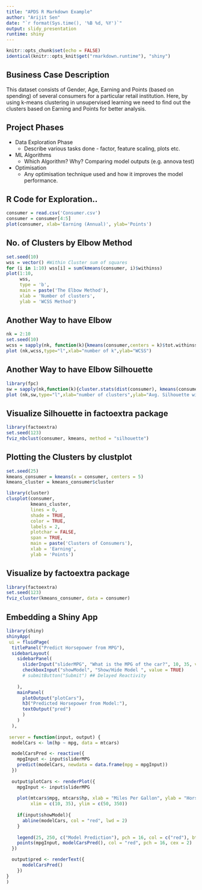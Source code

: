 ```yaml
---
title: "APDS R Markdown Example"
author: "Arijit Sen"
date: "`r format(Sys.time(), '%B %d, %Y')`"
output: slidy_presentation
runtime: shiny
---
```


```r
knitr::opts_chunk$set(echo = FALSE)
identical(knitr::opts_knit$get("rmarkdown.runtime"), "shiny") 
```

## Business Case Description

This dataset consists of Gender, Age, Earning and Points (based on spending) of several consumers for a particular retail institution. Here, by using k-means clustering in unsupervised learning we need to find out the clusters based on Earning and Points for better analysis.

## Project Phases

-   Data Exploration Phase
    -   Describe various tasks done - factor, feature scaling, plots etc.
-   ML Algorithms
    -   Which Algorithm? Why? Comparing model outputs (e.g. annova test)
-   Optimisation
    -   Any optimisation technique used and how it improves the model performance.

## R Code for Exploration..

```r
consumer = read.csv('Consumer.csv')
consumer = consumer[4:5]
plot(consumer, xlab='Earning (Annual)', ylab='Points')
```

## No. of Clusters by Elbow Method

```r

set.seed(10)
wss = vector() #Within Cluster sum of squares
for (i in 1:10) wss[i] = sum(kmeans(consumer, i)$withinss)
plot(1:10,
     wss,
     type = 'b',
     main = paste('The Elbow Method'),
     xlab = 'Number of clusters',
     ylab = 'WCSS Method')

```

## Another Way to have Elbow

```r
nk = 2:10
set.seed(10)
wcss = sapply(nk, function(k){kmeans(consumer,centers = k)$tot.withinss})
plot (nk,wcss,type="l",xlab="number of k",ylab="WCSS")
```

## Another Way to have Elbow Silhouette

```r
library(fpc)
sw = sapply(nk,function(k){cluster.stats(dist(consumer), kmeans(consumer,centers=k)$cluster)$avg.silwidth})
plot (nk,sw,type="l",xlab="number of clusters",ylab="Avg. Silhouette width")
```

## Visualize Silhouette in factoextra package

```r
library(factoextra)
set.seed(123)
fviz_nbclust(consumer, kmeans, method = "silhouette")
```

## Plotting the Clusters by clustplot

```r
set.seed(25)
kmeans_consumer = kmeans(x = consumer, centers = 5)
kmeans_cluster = kmeans_consumer$cluster

library(cluster)
clusplot(consumer,
         kmeans_cluster,
         lines = 0,
         shade = TRUE,
         color = TRUE,
         labels = 2,
         plotchar = FALSE,
         span = TRUE,
         main = paste('Clusters of Consumers'),
         xlab = 'Earning',
         ylab = 'Points')

```

## Visualize by factoextra package

```r
library(factoextra)
set.seed(123)
fviz_cluster(kmeans_consumer, data = consumer)
```

## Embedding a Shiny App

```r
library(shiny)
shinyApp(
 ui = fluidPage(
  titlePanel("Predict Horsepower from MPG"),
  sidebarLayout(
    sidebarPanel(
      sliderInput("sliderMPG", "What is the MPG of the car?", 10, 35, value = 20),
      checkboxInput("showModel", "Show/Hide Model ", value = TRUE)
      # submitButton("Submit") ## Delayed Reactivity
      
    ),
    mainPanel(
      plotOutput("plotCars"),
      h3("Predicted Horsepower from Model:"),
      textOutput("pred")
      )
    )
  ),
 
 server = function(input, output) {
  modelCars <- lm(hp ~ mpg, data = mtcars)

  modelCarsPred <- reactive({
    mpgInput <- input$sliderMPG
    predict(modelCars, newdata = data.frame(mpg = mpgInput))
  })
  
  output$plotCars <- renderPlot({
    mpgInput <- input$sliderMPG
    
    plot(mtcars$mpg, mtcars$hp, xlab = "Miles Per Gallon", ylab = "Horsepower", bty = "n", pch = 16,
         xlim = c(10, 35), ylim = c(50, 350))
    
    if(input$showModel){
      abline(modelCars, col = "red", lwd = 2)
    }
    
    legend(25, 250, c("Model Prediction"), pch = 16, col = c("red"), bty = "n", cex = 1.2)
    points(mpgInput, modelCarsPred(), col = "red", pch = 16, cex = 2)
  })    

  output$pred <- renderText({
      modelCarsPred()
    })
}
)
```
